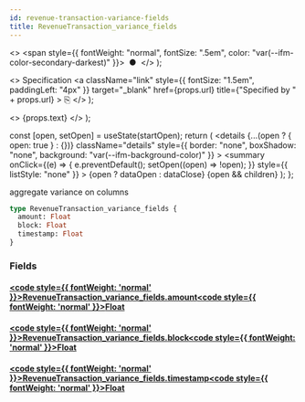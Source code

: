 ```yaml
---
id: revenue-transaction-variance-fields
title: RevenueTransaction_variance_fields
---
```


<head>
  <meta content="noindex" name="robots" />
  <meta charset="utf-8" />
</head>

  <>
    <span style={{ fontWeight: "normal", fontSize: ".5em", color: "var(--ifm-color-secondary-darkest)" }}>
      &nbsp;●&nbsp;
    </span>
  </>
);

  <>
    Specification
    <a
      className="link"
      style={{ fontSize: "1.5em", paddingLeft: "4px" }}
      target="_blank"
      href={props.url}
      title={"Specified by " + props.url}
    >
      ⎘
    </a>
  </>
);

  <>
    <span className={props.class}>{props.text}</span>
  </>
);


  const [open, setOpen] = useState(startOpen);
  return (
    <details
      {...(open ? { open: true } : {})}
      className="details"
      style={{ border: "none", boxShadow: "none", background: "var(--ifm-background-color)" }}
    >
      <summary
        onClick={(e) => {
          e.preventDefault();
          setOpen((open) => !open);
        }}
        style={{ listStyle: "none" }}
      >
        {open ? dataOpen : dataClose}
      </summary>
      {open && children}
    </details>
  );
};

aggregate variance on columns

```graphql
type RevenueTransaction_variance_fields {
  amount: Float
  block: Float
  timestamp: Float
}
```

### Fields

#### [<code style={{ fontWeight: 'normal' }}>RevenueTransaction_variance_fields.<b>amount</b></code>](#)<Bullet />[<code style={{ fontWeight: 'normal' }}><b>Float</b></code>](/docs/api/lockup/graphql/envio/scalars/float.mdx) <Badge class="badge badge--secondary " text="scalar"/>

#### [<code style={{ fontWeight: 'normal' }}>RevenueTransaction_variance_fields.<b>block</b></code>](#)<Bullet />[<code style={{ fontWeight: 'normal' }}><b>Float</b></code>](/docs/api/lockup/graphql/envio/scalars/float.mdx) <Badge class="badge badge--secondary " text="scalar"/>

#### [<code style={{ fontWeight: 'normal' }}>RevenueTransaction_variance_fields.<b>timestamp</b></code>](#)<Bullet />[<code style={{ fontWeight: 'normal' }}><b>Float</b></code>](/docs/api/lockup/graphql/envio/scalars/float.mdx) <Badge class="badge badge--secondary " text="scalar"/>
